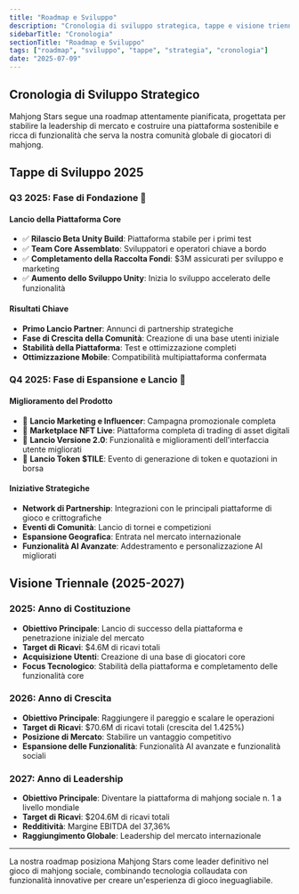 ```yaml
---
title: "Roadmap e Sviluppo"
description: "Cronologia di sviluppo strategica, tappe e visione triennale per diventare la piattaforma di mahjong sociale n. 1"
sidebarTitle: "Cronologia"
sectionTitle: "Roadmap e Sviluppo"
tags: ["roadmap", "sviluppo", "tappe", "strategia", "cronologia"]
date: "2025-07-09"
---
```


## Cronologia di Sviluppo Strategico

Mahjong Stars segue una roadmap attentamente pianificata, progettata per stabilire la leadership di mercato e costruire una piattaforma sostenibile e ricca di funzionalità che serva la nostra comunità globale di giocatori di mahjong.

## Tappe di Sviluppo 2025

### Q3 2025: Fase di Fondazione 🚀

#### Lancio della Piattaforma Core
- ✅ **Rilascio Beta Unity Build**: Piattaforma stabile per i primi test
- ✅ **Team Core Assemblato**: Sviluppatori e operatori chiave a bordo
- ✅ **Completamento della Raccolta Fondi**: $3M assicurati per sviluppo e marketing
- ✅ **Aumento dello Sviluppo Unity**: Inizia lo sviluppo accelerato delle funzionalità

#### Risultati Chiave
- **Primo Lancio Partner**: Annunci di partnership strategiche
- **Fase di Crescita della Comunità**: Creazione di una base utenti iniziale
- **Stabilità della Piattaforma**: Test e ottimizzazione completi
- **Ottimizzazione Mobile**: Compatibilità multipiattaforma confermata

### Q4 2025: Fase di Espansione e Lancio 🌟

#### Miglioramento del Prodotto
- 🎯 **Lancio Marketing e Influencer**: Campagna promozionale completa
- 🎯 **Marketplace NFT Live**: Piattaforma completa di trading di asset digitali
- 🎯 **Lancio Versione 2.0**: Funzionalità e miglioramenti dell'interfaccia utente migliorati
- 🎯 **Lancio Token $TILE**: Evento di generazione di token e quotazioni in borsa

#### Iniziative Strategiche
- **Network di Partnership**: Integrazioni con le principali piattaforme di gioco e crittografiche
- **Eventi di Comunità**: Lancio di tornei e competizioni
- **Espansione Geografica**: Entrata nel mercato internazionale
- **Funzionalità AI Avanzate**: Addestramento e personalizzazione AI migliorati


## Visione Triennale (2025-2027)

### 2025: Anno di Costituzione
- **Obiettivo Principale**: Lancio di successo della piattaforma e penetrazione iniziale del mercato
- **Target di Ricavi**: $4.6M di ricavi totali
- **Acquisizione Utenti**: Creazione di una base di giocatori core
- **Focus Tecnologico**: Stabilità della piattaforma e completamento delle funzionalità core

### 2026: Anno di Crescita
- **Obiettivo Principale**: Raggiungere il pareggio e scalare le operazioni
- **Target di Ricavi**: $70.6M di ricavi totali (crescita del 1.425%)
- **Posizione di Mercato**: Stabilire un vantaggio competitivo
- **Espansione delle Funzionalità**: Funzionalità AI avanzate e funzionalità sociali

### 2027: Anno di Leadership
- **Obiettivo Principale**: Diventare la piattaforma di mahjong sociale n. 1 a livello mondiale
- **Target di Ricavi**: $204.6M di ricavi totali
- **Redditività**: Margine EBITDA del 37,36%
- **Raggiungimento Globale**: Leadership del mercato internazionale

---

La nostra roadmap posiziona Mahjong Stars come leader definitivo nel gioco di mahjong sociale, combinando tecnologia collaudata con funzionalità innovative per creare un'esperienza di gioco ineguagliabile.